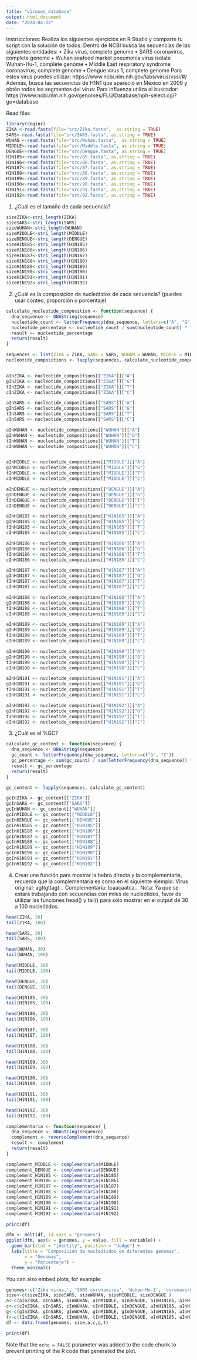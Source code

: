 ```yaml
---
title: "viruses_database"
output: html_document
date: "2024-04-22"
---
```


Instrucciones: Realiza los siguientes ejercicios en R Studio y comparte tu script con la solución de
todos:
Dentro de NCBI busca las secuencias de las siguientes entidades:
• Zika virus, complete genome
• SARS coronavirus, complete genome
• Wuhan seafood market pneumonia virus isolate Wuhan-Hu-1, complete genome
• Middle East respiratory syndrome coronavirus, complete genome
• Dengue virus 1, complete genome
Para estos virus puedes utilizar: https://www.ncbi.nlm.nih.gov/labs/virus/vssi/#/
Además, busca las secuencias de H1N1 que apareció en México en 2009 y obtén todos los
segmentos del virus:
Para influenza utiliza el buscador:
https://www.ncbi.nlm.nih.gov/genomes/FLU/Database/nph-select.cgi?go=database


Read files
```r
library(seqinr)
ZIKA <-read.fasta(file="src/Zika.fasta",  as.string = TRUE)
SARS<-read.fasta(file="src/SARS.fasta", as.string = TRUE)
WUHAN <-read.fasta(file="src/Wuhan.fasta",  as.string = TRUE)
MIDDLE<-read.fasta(file="src/Middle.fasta", as.string = TRUE)
DENGUE<-read.fasta(file="src/Dengue.fasta", as.string = TRUE)
H1N185<-read.fasta(file="src/85.fasta", as.string = TRUE)
H1N186<-read.fasta(file="src/86.fasta", as.string = TRUE)
H1N187<-read.fasta(file="src/87.fasta", as.string = TRUE)
H1N188<-read.fasta(file="src/88.fasta", as.string = TRUE)
H1N189<-read.fasta(file="src/89.fasta", as.string = TRUE)
H1N190<-read.fasta(file="src/90.fasta", as.string = TRUE)
H1N191<-read.fasta(file="src/91.fasta", as.string = TRUE)
H1N192<-read.fasta(file="src/92.fasta", as.string = TRUE)

```

1. ¿Cuál es el tamaño de cada secuencia?
```r
sizeZIKA<-stri_length(ZIKA)
sizeSARS<-stri_length(SARS)
sizeWUHAN<-stri_length(WUHAN)
sizeMIDDLE<-stri_length(MIDDLE)
sizeDENGUE<-stri_length(DENGUE)
sizeH1N185<-stri_length(H1N185)
sizeH1N186<-stri_length(H1N186)
sizeH1N187<-stri_length(H1N187)
sizeH1N188<-stri_length(H1N188)
sizeH1N189<-stri_length(H1N189)
sizeH1N190<-stri_length(H1N190)
sizeH1N191<-stri_length(H1N191)
sizeH1N192<-stri_length(H1N192)

```

2. ¿Cuál es la composición de nucleótidos de cada secuencia? (puedes usar conteo, proporción o
porcentaje)

```r
calculate_nucleotide_composition <- function(sequence) {
  dna_sequence <- DNAString(sequence)
  nucleotide_count <- letterFrequency(dna_sequence, letters=c("A", "G", "T", "C"))
  nucleotide_percentage <- nucleotide_count / sum(nucleotide_count) * 100
  result <- nucleotide_percentage
  return(result)
}

sequences <- list(ZIKA = ZIKA, SARS = SARS, WUHAN = WUHAN, MIDDLE = MIDDLE, DENGUE = DENGUE)
nucleotide_compositions <- lapply(sequences, calculate_nucleotide_composition)


aInZIKA <- nucleotide_compositions[["ZIKA"]]["A"]
gInZIKA <- nucleotide_compositions[["ZIKA"]]["G"]
tInZIKA <- nucleotide_compositions[["ZIKA"]]["T"]
cInZIKA <- nucleotide_compositions[["ZIKA"]]["C"]

aInSARS <- nucleotide_compositions[["SARS"]]["A"]
gInSARS <- nucleotide_compositions[["SARS"]]["G"]
tInSARS <- nucleotide_compositions[["SARS"]]["T"]
cInSARS <- nucleotide_compositions[["SARS"]]["C"]

aInWUHAN <- nucleotide_compositions[["WUHAN"]]["A"]
gInWUHAN <- nucleotide_compositions[["WUHAN"]]["G"]
tInWUHAN <- nucleotide_compositions[["WUHAN"]]["T"]
cInWUHAN <- nucleotide_compositions[["WUHAN"]]["C"]


aInMIDDLE <- nucleotide_compositions[["MIDDLE"]]["A"]
gInMIDDLE <- nucleotide_compositions[["MIDDLE"]]["G"]
tInMIDDLE <- nucleotide_compositions[["MIDDLE"]]["T"]
cInMIDDLE <- nucleotide_compositions[["MIDDLE"]]["C"]

aInDENGUE <- nucleotide_compositions[["DENGUE"]]["A"]
gInDENGUE <- nucleotide_compositions[["DENGUE"]]["G"]
tInDENGUE <- nucleotide_compositions[["DENGUE"]]["T"]
cInDENGUE <- nucleotide_compositions[["DENGUE"]]["C"]

aInH1N185 <- nucleotide_compositions[["H1N185"]]["A"]
gInH1N185 <- nucleotide_compositions[["H1N185"]]["G"]
tInH1N185 <- nucleotide_compositions[["H1N185"]]["T"]
cInH1N185 <- nucleotide_compositions[["H1N185"]]["C"]

aInH1N186 <- nucleotide_compositions[["H1N186"]]["A"]
gInH1N186 <- nucleotide_compositions[["H1N186"]]["G"]
tInH1N186 <- nucleotide_compositions[["H1N186"]]["T"]
cInH1N186 <- nucleotide_compositions[["H1N186"]]["C"]

aInH1N187 <- nucleotide_compositions[["H1N187"]]["A"]
gInH1N187 <- nucleotide_compositions[["H1N187"]]["G"]
tInH1N187 <- nucleotide_compositions[["H1N187"]]["T"]
cInH1N187 <- nucleotide_compositions[["H1N187"]]["C"]

aInH1N188 <- nucleotide_compositions[["H1N188"]]["A"]
gInH1N188 <- nucleotide_compositions[["H1N188"]]["G"]
tInH1N188 <- nucleotide_compositions[["H1N188"]]["T"]
cInH1N188 <- nucleotide_compositions[["H1N188"]]["C"]

aInH1N189 <- nucleotide_compositions[["H1N189"]]["A"]
gInH1N189 <- nucleotide_compositions[["H1N189"]]["G"]
tInH1N189 <- nucleotide_compositions[["H1N189"]]["T"]
cInH1N189 <- nucleotide_compositions[["H1N189"]]["C"]

aInH1N190 <- nucleotide_compositions[["H1N190"]]["A"]
gInH1N190 <- nucleotide_compositions[["H1N190"]]["G"]
tInH1N190 <- nucleotide_compositions[["H1N190"]]["T"]
cInH1N190 <- nucleotide_compositions[["H1N190"]]["C"]

aInH1N191 <- nucleotide_compositions[["H1N191"]]["A"]
gInH1N191 <- nucleotide_compositions[["H1N191"]]["G"]
tInH1N191 <- nucleotide_compositions[["H1N191"]]["T"]
cInH1N191 <- nucleotide_compositions[["H1N191"]]["C"]

aInH1N192 <- nucleotide_compositions[["H1N192"]]["A"]
gInH1N192 <- nucleotide_compositions[["H1N192"]]["G"]
tInH1N192 <- nucleotide_compositions[["H1N192"]]["T"]
cInH1N192 <- nucleotide_compositions[["H1N192"]]["C"]
```

3. ¿Cuál es el %GC?
```r
calculate_gc_content <- function(sequence) {
  dna_sequence <- DNAString(sequence)
  gc_count <- letterFrequency(dna_sequence, letters=c("G", "C"))
  gc_percentage <- sum(gc_count) / sum(letterFrequency(dna_sequence)) * 100
  result <- gc_percentage
  return(result)
}

gc_content <- lapply(sequences, calculate_gc_content)

gcInZIKA <- gc_content[["ZIKA"]]
gcInSARS <- gc_content[["SARS"]]
gcInWUHAN <- gc_content[["WUHAN"]]
gcInMIDDLE <- gc_content[["MIDDLE"]]
gcInDENGUE <- gc_content[["DENGUE"]]
gcInH1N185 <- gc_content[["H1N185"]]
gcInH1N186 <- gc_content[["H1N186"]]
gcInH1N187 <- gc_content[["H1N187"]]
gcInH1N188 <- gc_content[["H1N188"]]
gcInH1N189 <- gc_content[["H1N189"]]
gcInH1N190 <- gc_content[["H1N190"]]
gcInH1N191 <- gc_content[["H1N191"]]
gcInH1N192 <- gc_content[["H1N192"]]
```
4. Crear una función para mostrar la hebra directa y la complementaria, recuerda que la
complementaria es como en el siguiente ejemplo:
Virus original: agttgttagt...
Complementaria: tcaacaatca...
Nota: Ya que se estará trabajando con secuencias con miles de nucleótidos, favor de utilizar las
funciones head() y tail() para sólo mostrar en el output de 30 a 100 nucleótidos.


```r

head(ZIKA, 30)
tail(ZIKA, 100)

head(SARS, 30)
tail(SARS, 100)

head(WUHAN, 30)
tail(WUHAN, 100)

head(MIDDLE, 30)
tail(MIDDLE, 100)

head(DENGUE, 30)
tail(DENGUE, 100)

head(H1N185, 30)
tail(H1N185, 100)

head(H1N186, 30)
tail(H1N186, 100)

head(H1N187, 30)
tail(H1N187, 100)

head(H1N188, 30)
tail(H1N188, 100)

head(H1N189, 30)
tail(H1N189, 100)

head(H1N190, 30)
tail(H1N190, 100)

head(H1N191, 30)
tail(H1N191, 100)

head(H1N192, 30)
tail(H1N192, 100)

complementaria <- function(sequence) {
  dna_sequence <- DNAString(sequence)
  complement <- reverseComplement(dna_sequence)
  result <- complement
  return(result)
}

complement_MIDDLE <- complementaria(MIDDLE)
complement_DENGUE <- complementaria(DENGUE)
complement_H1N185 <- complementaria(H1N185)
complement_H1N186 <- complementaria(H1N186)
complement_H1N187 <- complementaria(H1N187)
complement_H1N188 <- complementaria(H1N188)
complement_H1N189 <- complementaria(H1N189)
complement_H1N190 <- complementaria(H1N190)
complement_H1N191 <- complementaria(H1N191)
complement_H1N192 <- complementaria(H1N192)

print(df)

dfm <- melt(df, id.vars = "genomes")
ggplot(dfm, aes(x = genomes, y = value, fill = variable)) +
  geom_bar(stat = "identity", position = "dodge") +
  labs(title = "Composición de nucleótidos en diferentes genomas",
       x = "Genomas",
       y = "Porcentaje") +
  theme_minimal()
```


You can also embed plots, for example:

```r
genomes<-c('Zika virus,', 'SARS coronavirus', 'Wuhan-Hu-1', 'coronavirus', 'Dengue virus 1')
size<-c(sizeZIKA, sizeSARS, sizeWUHAN, sizeMIDDLE, sizeDENGUE )
a<-c(aInZIKA, aInSARS, aInWUHAN, aInMIDDLE, aInDENGUE, aInH1N185, aInH1N186, aInH1N187, aInH1N188, aInH1N189, aInH1N190, aInH1N191, aInH1N192)
c<-c(cInZIKA, cInSARS, cInWUHAN, cInMIDDLE, cInDENGUE, aInH1N185, aInH1N186, aInH1N187, aInH1N188, aInH1N189, aInH1N190, aInH1N191, aInH1N192)
g<-c(gInZIKA, gInSARS, gInWUHAN, gInMIDDLE, gInDENGUE, aInH1N185, aInH1N186, aInH1N187, aInH1N188, aInH1N189, aInH1N190, aInH1N191, aInH1N192)
t<-c(tInZIKA, tInSARS, tInWUHAN, tInMIDDLE, tInDENGUE, aInH1N185, aInH1N186, aInH1N187, aInH1N188, aInH1N189, aInH1N190, aInH1N191, aInH1N192)
df <- data.frame(genomes, size,a,c,g,t)

print(df)
```

Note that the `echo = FALSE` parameter was added to the code chunk to prevent printing of the R code that generated the plot.
